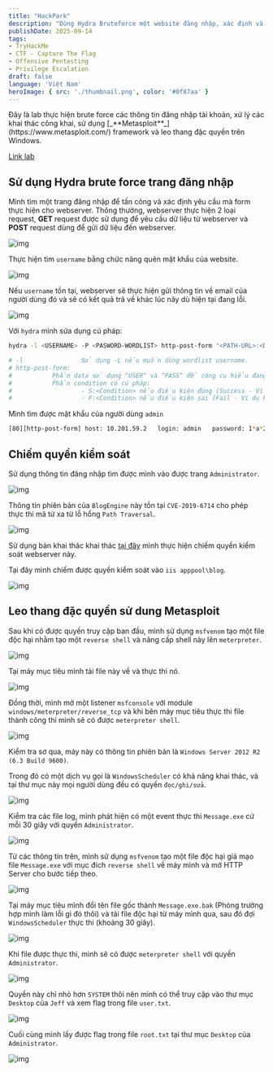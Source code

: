 ---
title: "HackPark"
description: "Dùng Hydra Bruteforce một website đăng nhập, xác định và sử dụng một khai thác công khai rồi leo thang đặc quyền trên máy Windows này!"
publishDate: 2025-09-14
tags: 
- TryHackMe
- CTF - Capture The Flag
- Offensive Pentesting
- Privilege Escalation
draft: false
language: 'Việt Nam'
heroImage: { src: './thumbnail.png', color: '#0f87aa' }
---


<Aside type="note" title='Thông tin về HackPark'>
Đây là lab thực hiện brute force các thông tin đăng nhập tài khoản, xử lý các khai thác công khai, sử dụng [_**Metasploit**_](https://www.metasploit.com/) framework và leo thang đặc quyền trên Windows.

[Link lab](https://tryhackme.com/room/hackpark)
</Aside>

## Sử dụng Hydra brute force trang đăng nhập

Mình tìm một trang đăng nhập để tấn công và xác định yêu cầu mà form thực hiện cho webserver. Thông thường, webserver thực hiện 2 loại request, **GET** request được sử dụng để yêu cầu dữ liệu từ webserver và **POST** request dùng để gửi dữ liệu đến webserver.

![img](imgs/1.png)

Thực hiện tìm `username` bằng chức năng quên mật khẩu của website.

![img](imgs/2.png)

Nếu `username` tồn tại, webserver sẽ thực hiện gửi thông tin về email của người dùng đó và sẽ có kết quả trả về khác lúc nãy dù hiện tại đang lỗi.

![img](imgs/3.png)

Với `hydra` mình sửa dụng cú pháp:

```bash
hydra -l <USERNAME> -P <PASWORD-WORDLIST> http-post-form "<PATH-URL>:<DATA>:<CONDITION>"

# -l                Sử dụng -L nếu muốn dùng wordlist username.
# http-post-form:
#           Phần data sử dụng ^USER^ và ^PASS^ để công cụ hiểu đang cần chèn username và password vào chỗ nào.
#           Phần condition có cú pháp:
#                   - S:<Condition> nếu điều kiện đúng (Success - Ví dụ S:200 OK => Trả về kết quả nếu request trùng khớp.)
#                   - F:<Condition> nếu điều kiện sai (Fail - Ví dụ F:404 Not found => Bỏ qua các request trùng khớp.)
```

Mình tìm được mật khẩu của người dùng `admin`

```bash
[80][http-post-form] host: 10.201.59.2   login: admin   password: 1*a*2w*x
```

## Chiếm quyền kiểm soát

Sử dụng thông tin đăng nhập tìm được mình vào được trang `Administrator`.

![img](imgs/4.png)

Thông tin phiên bản của `BlogEngine` này tồn tại `CVE-2019-6714` cho phép thực thi mã từ xa từ lỗ hổng `Path Traversal`.

![img](imgs/5.png)

Sử dụng bản khai thác khai thác [tại đây](https://www.exploit-db.com/exploits/46353) mình thực hiện chiếm quyền kiểm soát webserver này.

Tại đây mình chiếm được quyền kiểm soát vào `iis apppool\blog`.

![img](imgs/6.png)

## Leo thang đặc quyền sử dung Metasploit

Sau khi có được quyền truy cập ban đầu, mình sử dụng `msfvenom` tạo một file độc hại nhằm tạo một `reverse shell` và nâng cấp shell này lên `meterpreter`.

![img](imgs/7.png)

Tại máy mục tiêu mình tải file này về và thực thi nó.

![img](imgs/8.png)

Đồng thời, mình mở một listener `msfconsole` với module `windows/meterpreter/reverse_tcp` và khi bên máy mục tiêu thực thi file thành công thì mình sẽ có được `meterpreter shell`.

![img](imgs/9.png)

Kiểm tra sơ qua, máy này có thông tin phiên bản là `Windows Server 2012 R2 (6.3 Build 9600)`.

Trong đó có một dịch vụ gọi là `WindowsScheduler` có khả năng khai thác, và tại thư mục này mọi người dùng đều có quyền `đọc/ghi/sửa`.

![img](imgs/10.png)

Kiểm tra các file log, mình phát hiện có một event thực thi `Message.exe` cứ mỗi 30 giây với quyền `Administrator`.

![img](imgs/12.png)

Từ các thông tin trên, mình sử dụng `msfvenom` tạo một file độc hại giả mạo file `Message.exe` với mục đích `reverse shell` về máy mình và mở HTTP Server cho bước tiếp theo.

![img](imgs/14.png)

Tại máy mục tiêu mình đổi tên file gốc thành `Message.exe.bak` (Phòng trường hợp mình làm lỗi gì đó thôi) và tải file độc hại từ máy mình qua, sau đó đợi `WindowsScheduler` thực thi (khoảng 30 giây).

![img](imgs/13.png)

Khi file được thực thi, mình sẽ có được `meterpreter shell` với quyền `Administrator`.

![img](imgs/15.png)

Quyền này chỉ nhỏ hơn `SYSTEM` thôi nên mình có thể truy cập vào thư mục `Desktop` của `Jeff` và xem flag trong file `user.txt`.

![img](imgs/16.png)

Cuối cùng mình lấy được flag trong file `root.txt` tại thư mục `Desktop` của `Administrator`.

![img](imgs/17.png)